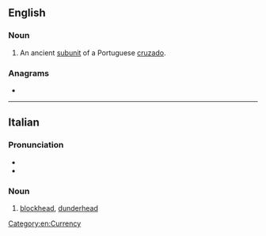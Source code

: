 ==English==

===Noun===
{{en-noun}}

# An ancient [[subunit]] of a Portuguese [[cruzado]].

===Anagrams===
* {{anagrams|en|a=eenostt|Steeton|toneset}}

[[Category:en:Currency]]

----

==Italian==

===Pronunciation===
* {{it-IPA|testóne}}
* {{rhymes|it|one}}

===Noun===
{{it-noun|m|f=testona}}

# [[blockhead]], [[dunderhead]]